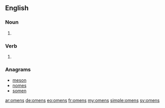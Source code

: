 ==English==

===Noun===
{{head|en|plural}}

# {{plural of|omen|lang=en}}

===Verb===
{{head|en|verb form}}

# {{en-third-person singular of|omen}}

===Anagrams===
* [[meson#English|meson]]
* [[nomes#English|nomes]]
* [[somen#English|somen]]

[[ar:omens]]
[[de:omens]]
[[eo:omens]]
[[fr:omens]]
[[my:omens]]
[[simple:omens]]
[[sv:omens]]